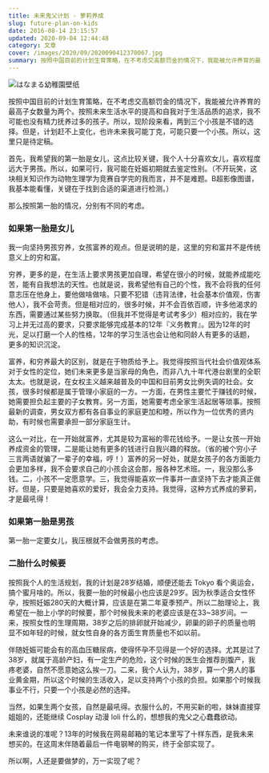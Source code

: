 ```yaml
---
title: 未来鬼父计划 - 萝莉养成
slug: future-plan-on-kids
date: 2016-08-14 23:15:57
updated: 2020-09-04 12:44:48
category: 文章
cover: /images/2020/09/2020090412370067.jpg
summary: 按照中国目前的计划生育策略，在不考虑交高额罚金的情况下，我能被允许养育的最高子女数量为两个。按照未来生活水平的提高和自我对于生活品质的追求，我不可能也没有精力抚养过多的孩子。
---
```


![はなまる幼稚園壁纸](/images/2020/09/2020090412432012.jpg)

按照中国目前的计划生育策略，在不考虑交高额罚金的情况下，我能被允许养育的最高子女数量为两个。按照未来生活水平的提高和自我对于生活品质的追求，我不可能也没有精力抚养过多的孩子。所以，现阶段来看，两到三个小孩是不错的选择。但是，计划赶不上变化，也许未来我可能丁克，可能只要一个小孩。所以，这里只是待定稿。

首先，我希望我的第一胎是女儿，这点比较关键，我个人十分喜欢女儿，喜欢程度远大于男孩。所以，如果可行，我可能在妊娠初期就去鉴定性别。（不开玩笑，这块相关知识作为动物生理学为竞赛自学完的我而言，并不是难题。B超影像图谱，我基本能看懂，关键在于找到合适的渠道进行检测。）

那么按照第一胎的情况，分别有不同的考虑。

### 如果第一胎是女儿

我一向坚持男孩穷养，女孩富养的观点。但是说明的是，这里的穷和富并不是传统意义上的穷和富。

穷养，更多的是，在生活上要求男孩更加自理，希望在很小的时候，就能养成能吃苦，能有自我想法的天性。也就是说，我希望他有自己的个性，我不会将我的任何意志压在他身上，要他做啥做啥。只要不犯错（违背法律，社会基本价值观，伤害他人），我不会苛责。但是相对应的，很多时候，并不会百依百顺，许多他渴求的东西，需要通过某些努力换取。（但我并不觉得是考试考多少）相对应的，我在学习上并无过高的要求，只要求能够完成基本的12年『义务教育』。因为12年的时光，足以打磨一个人的性格，12年的学习生活也会让他和同龄人有更多的话题，更多的知识沉淀。

富养，和穷养最大的区别，就是在于物质给予上。我觉得按照当代社会价值观体系对于女性的定位，她们未来更多是当家母的角色，而非八九十年代港台剧里的全职太太。也就是说，在女权主义越来越普及的中国和目前男女比例失调的社会。女孩，很多时候都是属于管理小家庭的一方。一方面，在男性主要忙于赚钱的时候，她需要担负起主要的子女教育。另一方面，她需要考虑全家生活起居等琐事。按照最新的调查，男女双方都有各自事业的家庭更加和睦，所以作为一位优秀的贤内助，有时候也需要承担一部分家庭生计。

这么一对比，在一开始就富养，尤其是较为富裕的零花钱给予。一是让女孩一开始养成资金的管理，二是能让她有更多的钱进行自我兴趣的释放。（省的被个穷小子三言两语就骗了一辈子的幸福，哼！）富养的另一好处，就是女孩子的各方面能力会更加多样，我不会要求自己的小孩会这会那，报各种艺术班。一，我没那么多钱。二，小孩不一定愿意学。三，我觉得能喜欢一件事并一直坚持下去才能真正做好。但是，只要是她喜欢的爱好，我会全力支持。我觉得，这种方式养成的萝莉，才是最吼得！

### 如果第一胎是男孩

第一胎一定要女儿，我压根就不会做男孩的考虑。

### 二胎什么时候要

按照我个人的生活规划，我的计划是28岁结婚，顺便还能去 Tokyo 看个奥运会，搞个蜜月啥的。所以，我要一胎的时候最小也应该是29岁。因为秋季适合女性怀孕，按照妊娠280天的大概计算，应该是在第二年夏季预产。所以二胎理论上，我希望在一胎上小学的时候要，那个时候我未来的老婆应该是在33~38岁间。一来，按照女性的生理周期，38岁之后的排卵就开始减少，卵巢的卵子的质量也明显不如年轻的时候，就女性自身的各方面生育质量也不如以前。

伴随妊娠可能会有的高血压糖尿病，使得怀孕不见得是一个好的选择。尤其是过了38岁，就属于高龄产妇，有一定生产的危险，这个时候的医生会推荐剖腹产，我疼老婆，自然不愿意她这么挨一刀。二来，我个人认为，38岁，算一个男人的事业黄金期，所以这个时候的生活收入，足以支持两个小孩的负担。如果那个时候我事业不行，只要一个小孩是必然的选择。

当然，如果生两个女孩，自然是最吼得。衣服什么的，不用买新的啦，妹妹直接穿姐姐的，还能继续 Cosplay 动漫 loli 什么的，想想我的鬼父之心蠢蠢欲动。

未来谁说的准呢？13年的时候我在网易邮箱的笔记本里写了十样东西，是我未来想买的。在这周末伴随着最后一件电钢琴的购买，终于全部实现了。

所以啊，人还是要做梦的，万一实现了呢？

